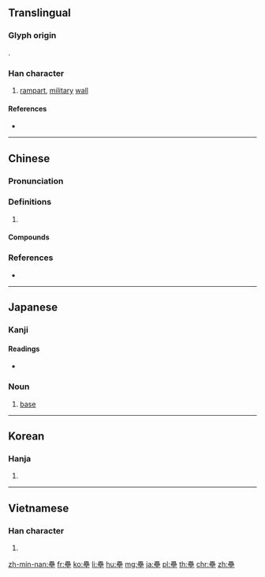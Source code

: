 {{character info/new}}
{{also|垒|塁}}
==Translingual==
{{Han simplified forms|壘|塁|垒}}
===Glyph origin===
{{Han etym}}
{{Han compound|畾|土|ls=psc|c1=p|c2=s|t2=earth}}.

===Han character===
{{Han char|rn=32|rad=土|as=15|sn=18|four=60104|canj=WWWG|ids=⿱畾土}}

# [[rampart]], [[military]] [[wall]]

====References====
* {{Han ref|kx=0241.240|dkj=05574|dj=0481.150|hdz=10498.030|uh=58D8|ud=22744|bh=C253|bd=49747}}

----

==Chinese==
{{zh-forms|s=垒}}

===Pronunciation===
{{zh-pron
|m=lěi
|c=leoi5,leot6
|mn=lúi
|mc=y
|oc=y
|cat=
}}

===Definitions===
{{zh-hanzi}}

# {{rfdef|zh}}

====Compounds====
{{zh-der|全壘打|四郊多壘|地壘|堡壘|壁壘|壁壘分明|壘包|壘塊|壘塹|壘壘|壘球|壘砌|壘窠兒|對壘|故壘|本壘|深溝堅壘|深溝高壘|溝壘|滑壘|滿壘|炮壘|營壘|玉壘山|盜壘|神荼鬱壘|空中堡壘|臨軍對壘|荼壘|街壘|跑壘|酒澆壘塊|關稅壁壘|食壘|高壁深壘|高壘深塹|高壘深壁|高壘深溝|鬱壘|魁壘}}

===References===
* {{R:yue:Hanzi}}

----

==Japanese==

===Kanji===
{{ja-kanji|grade=|rs=土15|style=ky|shin=塁}}

====Readings====
* {{ja-readings|on=[[るい]] (rui)|kun=[[とりで]] (toride)}}

{{ja-kanjitab|るい|yomi=o}}

===Noun===
{{ja-noun|るい|shin=塁}}

# {{lb|ja|baseball|sort=るい}} [[base]]

----

==Korean==

===Hanja===
{{ko-hanja|hangeul=[[루]], [[유]]|rv=ru, yu|mr=ru, yu}}

# {{defn|lang=ko|sort=土15}}

----

==Vietnamese==

===Han character===
{{vi-hantu|[[luỹ]]|rs=土15}}

# {{defn|lang=vi|sort=土15}}

[[zh-min-nan:壘]]
[[fr:壘]]
[[ko:壘]]
[[li:壘]]
[[hu:壘]]
[[mg:壘]]
[[ja:壘]]
[[pl:壘]]
[[th:壘]]
[[chr:壘]]
[[zh:壘]]